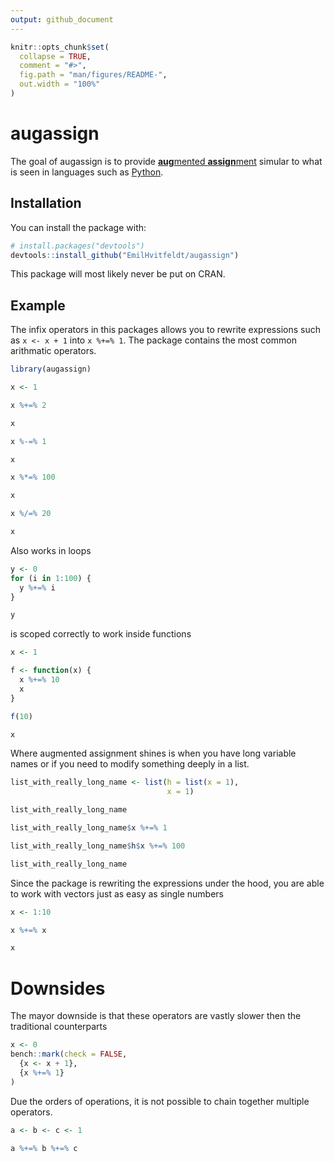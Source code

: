 ```yaml
---
output: github_document
---
```


<!-- README.md is generated from README.Rmd. Please edit that file -->

```r
knitr::opts_chunk$set(
  collapse = TRUE,
  comment = "#>",
  fig.path = "man/figures/README-",
  out.width = "100%"
)
```

# augassign

<!-- badges: start -->
<!-- badges: end -->

The goal of augassign is to provide [**aug**mented **assign**ment](https://en.m.wikipedia.org/wiki/Augmented_assignment) simular to what is seen in languages such as [Python](https://docs.python.org/2.0/ref/augassign.html).

## Installation

You can install the package with:

```r
# install.packages("devtools")
devtools::install_github("EmilHvitfeldt/augassign")
```

This package will most likely never be put on CRAN.

## Example

The infix operators in this packages allows you to rewrite expressions such as `x <- x + 1` into `x %+=% 1`. The package contains the most common arithmatic operators.

```r
library(augassign)

x <- 1

x %+=% 2

x

x %-=% 1

x

x %*=% 100

x

x %/=% 20

x
```

Also works in loops

```r
y <- 0
for (i in 1:100) {
  y %+=% i
}

y
```

is scoped correctly to work inside functions

```r
x <- 1

f <- function(x) {
  x %+=% 10
  x
}

f(10)

x
```

Where augmented assignment shines is when you have long variable names or if you need to modify something deeply in a list.

```r
list_with_really_long_name <- list(h = list(x = 1),
                                   x = 1)

list_with_really_long_name

list_with_really_long_name$x %+=% 1

list_with_really_long_name$h$x %+=% 100

list_with_really_long_name
```

Since the package is rewriting the expressions under the hood, you are able to work with vectors just as easy as single numbers

```r
x <- 1:10

x %+=% x

x
```

# Downsides

The mayor downside is that these operators are vastly slower then the traditional counterparts

```r
x <- 0
bench::mark(check = FALSE,
  {x <- x + 1},
  {x %+=% 1}
)
```

Due the orders of operations, it is not possible to chain together multiple operators.

```r
a <- b <- c <- 1

a %+=% b %+=% c
```

